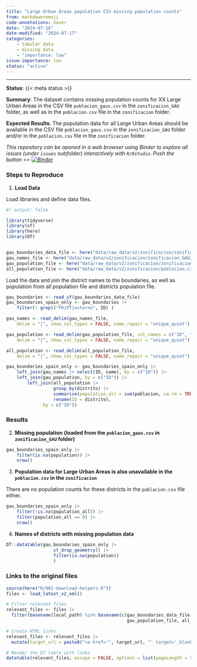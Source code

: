 ```yaml
---
title: "Large Urban Areas population CSV missing population counts"
from: markdown+emoji
code-annotations: hover
date: "2024-07-16"
date-modified: "2024-07-17"
categories:
    - tabular data
    - missing data
    - "importance: low"
issue-importance: low
status: "active"
---
```


---

**Status**: {{< meta status >}}

**Summary**: The dataset contains missing population counts for XX Large Urban Areas in the CSV file `poblacion_gaus.csv` in the `zonificacion_GAU` folder, as well as in the `poblacion.csv` file in the `zonificacion` folder.

**Expected Results**: The population data for all Large Urban Areas should be available in the CSV file `poblacion_gaus.csv` in the `zonificacion_GAU` folder and/or in the `poblacion.csv` file in the `zonificacion` folder.

*This repository can be opened in a web browser using Binder to explore all issues (under `issues` subfolder) interactively with `R/Rstudio`. Push the button >> [![Binder](https://mybinder.org/badge_logo.svg)](https://mybinder.org/v2/gh/e-kotov/mitma-data-issues/HEAD?urlpath=rstudio){target="_blank"}*

### Steps to Reproduce

1. **Load Data**

Load libraries and define data files.

```r
#| output: false

library(tidyverse)
library(sf)
library(here)
library(DT)


gau_boundaries_data_file <- here("data/raw_data/v2/zonificacion/zonificacion_GAU/zonificacion_gaus.shp")
gau_names_file <- here("data/raw_data/v2/zonificacion/zonificacion_GAU/nombres_gaus.csv")
gau_population_file <- here("data/raw_data/v2/zonificacion/zonificacion_GAU/poblacion_gaus.csv")
all_population_file <- here("data/raw_data/v2/zonificacion/poblacion.csv")
```

Load the data and join the district names to the boundaries, as well as population from all population file and districts population file.


```r
gau_boundaries <- read_sf(gau_boundaries_data_file)
gau_boundaries_spain_only <- gau_boundaries |> 
    filter(! grepl("FR|PT|externo", ID) )

gau_names <- read_delim(gau_names_file,
    delim = "|", show_col_types = FALSE, name_repair = "unique_quiet")

gau_population <- read_delim(gau_population_file, col_names = c("ID", "population"),
    delim = "|", show_col_types = FALSE, name_repair = "unique_quiet")

all_population <- read_delim(all_population_file,
    delim = "|", show_col_types = FALSE, name_repair = "unique_quiet")

gau_boundaries_spain_only <- gau_boundaries_spain_only |>
    left_join(gau_names |> select(ID, name), by = c("ID")) |> 
    left_join(gau_population, by = c("ID")) |> 
        left_join(all_population |>
                  group_by(distrito) |>
                  summarise(population_all = sum(poblacion, na.rm = TRUE), .groups = "drop") |> 
                  rename(ID = distrito),
              by = c("ID"))
```

### Results

2. **Missing population (loaded from the `poblacion_gaus.csv` in `zonificacion_GAU` folder)**


```r
gau_boundaries_spain_only |>
    filter(is.na(population)) |>
    nrow()
```


3. **Population data for Large Urban Areas is also unavailable in the `poblacion.csv` in the `zonificacion` **

There are no population counts for these districts in the `poblacion.csv` file either.

```r
gau_boundaries_spain_only |>
    filter(!is.na(population_all)) |>
    filter(population_all == 0) |> 
    nrow()
```


4. **Names of districts with missing population data**

```r
DT::datatable(gau_boundaries_spain_only |>
                  st_drop_geometry() |> 
                  filter(is.na(population))
                  )
```



### Links to the original files

```r
source(here("R/901-download-helpers.R"))
files <- load_latest_v2_xml()

# Filter relevant files
relevant_files <- files |> 
  filter(basename(local_path) %in% basename(c(gau_boundaries_data_file, gau_names_file,
                                              gau_population_file, all_population_file)) )

# Create HTML links
relevant_files <- relevant_files |> 
  mutate(target_url = paste0("<a href='", target_url, "' target='_blank'>", target_url, "</a>"))

# Render the DT table with links
datatable(relevant_files, escape = FALSE, options = list(pageLength = 5))
```



